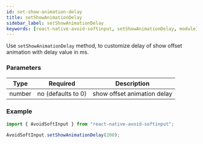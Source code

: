 ```yaml
---
id: set-show-animation-delay
title: setShowAnimationDelay
sidebar_label: setShowAnimationDelay
keywords: [react-native-avoid-softinput, setShowAnimationDelay, module]
---
```


Use `setShowAnimationDelay` method, to customize delay of show offset animation with delay value in ms.

### Parameters

| Type   | Required           | Description                 |
| ------ | ------------------ | --------------------------- |
| number | no (defaults to 0) | show offset animation delay |

### Example

```ts
import { AvoidSoftInput } from "react-native-avoid-softinput";

AvoidSoftInput.setShowAnimationDelay(200);
```
